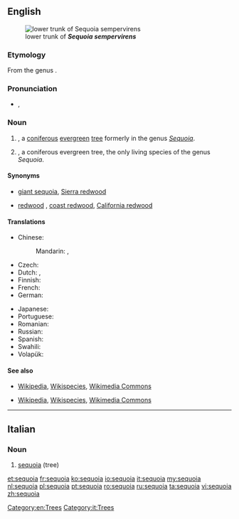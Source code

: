 {{also|Sequoia}}
==English==
[[Image:Iluvatar redwood 400.jpg|thumb|lower trunk of '''''Sequoia sempervirens''''']]
===Etymology===
From the genus {{term|Sequoia}}.

===Pronunciation===
* {{a|UK}} {{IPA|/səˈkwɔɪ.ə/}}, {{X-SAMPA|/s@"kwOI.@/}}

===Noun===
{{en-noun}}

# {{taxlink|Sequoiadendron giganteum|species}}, a [[coniferous]] [[evergreen]] [[tree]] formerly in the genus ''[[Sequoia]]''.
# {{taxlink|Sequoia sempervirens|species}}, a coniferous evergreen tree, the only living species of the genus ''Sequoia''.

====Synonyms====
* {{sense|Sequoiadendron giganteum}} [[giant sequoia]], [[Sierra redwood]]
* {{sense|Sequoia sempervirens}} [[redwood]] {{qualifier|in California}}, [[coast redwood]], [[California redwood]]

====Translations====
{{trans-top|tree}}
* Chinese:
*: Mandarin: {{t|cmn|紅杉|sc=Hani}}, {{t|cmn|红杉|tr=hóngshān|sc=Hani}}
* Czech: {{t-|cs|sekvoj|f}}
* Dutch: {{t+|nl|sequoia}}, {{t-|nl|reuzenpijnboom}}
* Finnish: {{t-|fi|punapuu}}
* French: {{t+|fr|séquoia|m}}
* German: {{t-|de|Mammutbaum|m}}
{{trans-mid}}
* Japanese: {{t-|ja|セコイア|tr=sekoia}}
* Portuguese: {{t+|pt|sequóia|f}}
* Romanian: {{t+|ro|sequoia|m}}
* Russian: {{t+|ru|секвойя|f|tr=sekvójja}}
* Spanish: {{t-|es|secoya|f}}
* Swahili: {{t-|sw|sekwoya}}
* Volapük: {{t-|vo|gianasekvoyad}}
{{trans-bottom}}

====See also====
* {{sense|Sequoiadendron giganteum}} [[w:Sequoiadendron giganteum|Wikipedia]], [[species:Sequoiadendron giganteum|Wikispecies]], [[commons:Sequoiadendron giganteum|Wikimedia Commons]]
* {{sense|Sequoia sempervirens}} [[w:Sequoia sempervirens|Wikipedia]], [[species:Sequoia sempervirens|Wikispecies]], [[commons:Sequoia sempervirens|Wikimedia Commons]]

[[Category:en:Trees]]
----

==Italian==
{{wikipedia|lang=it}}
===Noun===
{{it-noun|sequoi|f|a|e}}

# [[#English|sequoia]] (tree)

[[Category:it:Trees]]

[[et:sequoia]]
[[fr:sequoia]]
[[ko:sequoia]]
[[io:sequoia]]
[[it:sequoia]]
[[my:sequoia]]
[[nl:sequoia]]
[[pl:sequoia]]
[[pt:sequoia]]
[[ro:sequoia]]
[[ru:sequoia]]
[[ta:sequoia]]
[[vi:sequoia]]
[[zh:sequoia]]